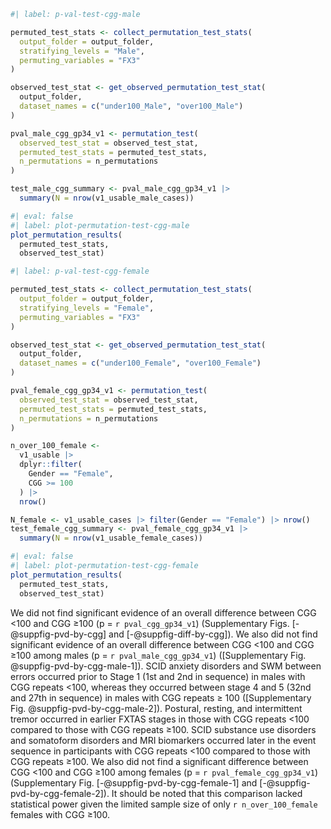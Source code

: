 
```r
#| label: p-val-test-cgg-male

permuted_test_stats <- collect_permutation_test_stats(
  output_folder = output_folder,
  stratifying_levels = "Male",
  permuting_variables = "FX3"
)

observed_test_stat <- get_observed_permutation_test_stat(
  output_folder,
  dataset_names = c("under100_Male", "over100_Male")
)

pval_male_cgg_gp34_v1 <- permutation_test(
  observed_test_stat = observed_test_stat,
  permuted_test_stats = permuted_test_stats,
  n_permutations = n_permutations
)

test_male_cgg_summary <- pval_male_cgg_gp34_v1 |>
  summary(N = nrow(v1_usable_male_cases))
```

```r
#| eval: false
#| label: plot-permutation-test-cgg-male
plot_permutation_results(
  permuted_test_stats,
  observed_test_stat)
```

```r
#| label: p-val-test-cgg-female

permuted_test_stats <- collect_permutation_test_stats(
  output_folder = output_folder,
  stratifying_levels = "Female",
  permuting_variables = "FX3"
)

observed_test_stat <- get_observed_permutation_test_stat(
  output_folder,
  dataset_names = c("under100_Female", "over100_Female")
)

pval_female_cgg_gp34_v1 <- permutation_test(
  observed_test_stat = observed_test_stat,
  permuted_test_stats = permuted_test_stats,
  n_permutations = n_permutations
)

n_over_100_female <-
  v1_usable |>
  dplyr::filter(
    Gender == "Female",
    CGG >= 100
  ) |>
  nrow()

N_female <- v1_usable_cases |> filter(Gender == "Female") |> nrow()
test_female_cgg_summary <- pval_female_cgg_gp34_v1 |>
  summary(N = nrow(v1_usable_female_cases))
```

```r
#| eval: false
#| label: plot-permutation-test-cgg-female
plot_permutation_results(
  permuted_test_stats,
  observed_test_stat)
```

We did not find significant evidence of an overall difference between CGG <100
and CGG ≥100 (p = `r pval_cgg_gp34_v1`)
(Supplementary Figs. [-@suppfig-pvd-by-cgg] and [-@suppfig-diff-by-cgg]).
We also did not find significant evidence of an overall difference between CGG <100
and CGG ≥100 among males (p = `r pval_male_cgg_gp34_v1`)
([Supplementary Fig. @suppfig-pvd-by-cgg-male-1]).
SCID anxiety disorders and SWM between errors occurred
prior to Stage 1 (1st and 2nd in sequence) in males with CGG repeats <100,
whereas they occurred between stage 4 and 5 (32nd and 27th in sequence)
in males with CGG repeats ≥ 100
([Supplementary Fig. @suppfig-pvd-by-cgg-male-2]).
Postural,
resting,
and
intermittent tremor
occurred in earlier FXTAS stages in those with CGG repeats <100
compared to those with CGG repeats ≥100.
SCID substance use disorders and somatoform disorders
and MRI biomarkers
occurred later in the event sequence in participants with CGG repeats <100
compared to those with CGG repeats ≥100.
We also did not find a significant difference between CGG <100 and CGG ≥100
among females (p = `r pval_female_cgg_gp34_v1`)
(Supplementary Fig. [-@suppfig-pvd-by-cgg-female-1] and [-@suppfig-pvd-by-cgg-female-2]).
It should be noted that this comparison lacked statistical power
given the limited sample size of only
`r n_over_100_female` females with CGG ≥100.
